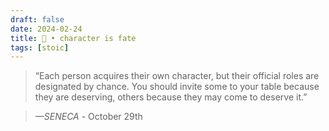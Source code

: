 ```yaml
---
draft: false 
date: 2024-02-24
title: 🗿 • character is fate
tags: [stoic]
---
```


>  “Each person acquires their own character, but their official roles are designated by chance. You should invite some to your table because they are deserving, others because they may come to deserve it.”

> *—SENECA* - October 29th